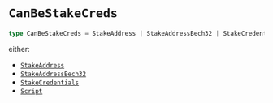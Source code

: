 
# `CanBeStakeCreds`

```ts
type CanBeStakeCreds = StakeAddress | StakeAddressBech32 | StakeCredentials | Script;
```

either:
- [`StakeAddress`](../cardano-ledger-ts/classes/StakeAddress)
- [`StakeAddressBech32`](../cardano-ledger-ts/type-aliases/StakeAddressBech32)
- [`StakeCredentials`](../cardano-ledger-ts/classes/StakeCredentials)
- [`Script`](../cardano-ledger-ts/classes/Script)